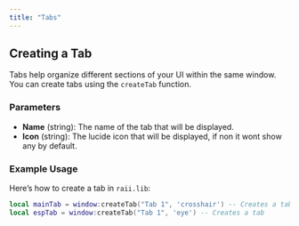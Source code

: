 ```yaml
---
title: "Tabs"
---
```


## Creating a Tab

Tabs help organize different sections of your UI within the same window. You can create tabs using the `createTab` function.

### Parameters

- **Name** (string): The name of the tab that will be displayed.
- **Icon** (string): The lucide icon that will be displayed, if non it wont show any by default.

### Example Usage

Here’s how to create a tab in `raii.lib`:

```lua
local mainTab = window:createTab("Tab 1", 'crosshair') -- Creates a tab 
local espTab = window:createTab("Tab 1", 'eye') -- Creates a tab 
```
